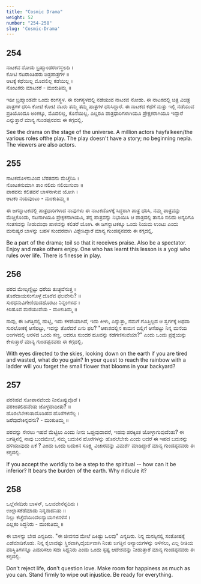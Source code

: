 ```yaml
---
title: "Cosmic Drama"
weight: 52
number: "254-258"
slug: 'Cosmic-Drama'
---
```


## 254
ನಾಟಕವ ನೋಡು ಬ್ರಹ್ಮಾಂಡರಂಗಸ್ಥಲದಿ ।  
ಕೋಟಿ ನಟರಾಂತಿಹರು ಚಿತ್ರಪಾತ್ರಗಳ ॥  
ಆಟಕ್ಕೆ ಕಥೆಯಿಲ್ಲ ಮೊದಲಿಲ್ಲ ಕಡೆಯಿಲ್ಲ ।  
ನೋಟಕರು ಮಾಟಕರೆ - ಮಂಕುತಿಮ್ಮ ॥

ಇಡೀ ಬ್ರಹ್ಮಾಂಡವೇ ಒಂದು ರಂಗಸ್ಥಳ. ಈ ರಂಗಸ್ಥಳದಲ್ಲಿ ನಡೆಯುವ ನಾಟಕವ ನೋಡು. ಈ ನಾಟಕದಲ್ಲಿ ಚಿತ್ರ ವಿಚಿತ್ರ ಪಾತ್ರಗಳ ಧರಿಸಿ ಕೋಟಿ ಕೋಟಿ ನಟರು ತಮ್ಮ ತಮ್ಮ ಪಾತ್ರಗಳ ಧರಿಸಿದ್ದಾರೆ. ಈ ನಾಟಕದ ಕಥೆಗೆ ಮತ್ತು ಇಲ್ಲಿ ನಡೆಯುವ ಪ್ರತಿಯೊಂದೂ ಅಂಕಕ್ಕೂ, ಮೊದಲಿಲ್ಲ, ಕೊನೆಯಿಲ್ಲ. ಎಲ್ಲರೂ ಪಾತ್ರಧಾರಿಗಳಾಗಿಯೂ ಪ್ರೇಕ್ಷಕರಾಗಿಯೂ ಇದ್ದಾರೆ ಎನ್ನುತ್ತಾರೆ ಮಾನ್ಯ ಗುಂಡಪ್ಪನವರು ಈ ಕಗ್ಗದಲ್ಲಿ.

See the drama on the stage of the universe. A million actors hayfalkeen/the various roles ofthe play. The play doesn't have a story; no beginning nepla. The viewers are also actors.

## 255
ನಾಟಕದೊಳನುವಿಂದ ಬೆರತದನು ಮೆಚ್ಚೆನಿಸಿ ।  
ನೋಟಕನುಮಾಗಿ ತಾಂ ನಲಿದು ನಲಿಯಿಸುವಾ ॥  
ಪಾಠವನು ಕಲಿತವನೆ ಬಾಳನಾಳುವ ಯೋಗಿ ।  
ಆಟಕಂ ನಯವುಂಟು - ಮಂಕುತಿಮ್ಮ ॥

ಈ ಜಗನ್ನಾಟಕದಲ್ಲಿ ಪಾತ್ರಧಾರಿಗಳಾದ ನಾವುಗಳು ಈ ನಾಟಕದೊಳಕ್ಕೆ ಸಿದ್ಧರಾಗಿ ಪಾತ್ರ ಧರಿಸಿ, ನಮ್ಮ ಪಾತ್ರವನ್ನು ಮೆಚ್ಚಿಕೊಂಡು, ನಟನಾಗಿಯೂ ಪ್ರೇಕ್ಷಕನಾಗಿಯೂ, ತನ್ನ ಪಾತ್ರವನ್ನು ನಿಭಾಯಿಸಿ ಆ ಪಾತ್ರದಲ್ಲಿ ತಾನೂ ನಲಿದು ಅನ್ಯರಿಗೂ ಸಂತಸವನ್ನು ನೀಡುವಂಥಾ ಪಾಠವನ್ನು ಕಲಿತರೆ ಯೋಗಿ. ಈ ಜಗನ್ನಾಟಕಕ್ಕೂ ಒಂದು ನಿಯಮ ಉಂಟು ಎಂದು ಮನುಷ್ಯರ ಬಾಳನ್ನು ಬಹಳ ಸುಂದರವಾಗಿ ವಿಶ್ಲೇಸಿದ್ದಾರೆ ಮಾನ್ಯ ಗುಂಡಪ್ಪನವರು ಈ ಕಗ್ಗದಲ್ಲಿ.

Be a part of the drama; toil so that it receives praise. Also be a spectator. Enjoy and make others enjoy. One who has learnt this lesson is a yogi who rules over life. There is finesse in play.

## 256
ಪರದ ಮೇಲ್ಕಣ್ಣಿಟ್ಟು ಧರೆಯ ತುಚ್ಛವೆನುತ್ತ ।  
ತೊರೆದಾಯಸಂಗೊಳ್ಳೆ ದೊರೆವ ಫಲವೇನು? ॥  
ಸುರಧನುವಿಗೇಣಿಯಿಡಹೊರಟು ನಿನ್ನಂಗಳದ ।  
ಕಿರಿಹೂವ ಮರೆಯುವೆಯ - ಮಂಕುತಿಮ್ಮ ॥

ನಾವು, ಈ ಜಗತ್ತಿನಲ್ಲಿ ಹುಟ್ಟಿ, ಇದು ಕಳಪೆಯಾಗಿದೆ, ಇದು ಕೀಳು, ಎನ್ನುತ್ತಾ, ನಮಗೆ ಗೊತ್ತಿಲ್ಲದ ಆ ಸ್ವರ್ಗಕ್ಕೆ ಅಥವಾ ಸುರಲೋಕಕ್ಕೆ ಆಸೆಪಟ್ಟು, ಇದನ್ನು ತೊರೆದರೆ ಏನು ಫಲ? "ಆಕಾಶದಲ್ಲಿನ ಕಾಮನ ಬಿಲ್ಲಿಗೆ ಆಸೆಪಟ್ಟು ನಿನ್ನ ಮನೆಯ ಅಂಗಳದಲ್ಲಿ ಅರಳಿದ ಒಂದು ಸಣ್ಣ, ಆದರೂ ಸುಂದರ ಹೂವನ್ನು ಕಡೆಗಣಿಸುವೆಯಾ?" ಎಂದು ಒಂದು ಪ್ರಶ್ನೆಯನ್ನು ಕೇಳುತ್ತಾರೆ ಮಾನ್ಯ ಗುಂಡಪ್ಪನವರು ಈ ಕಗ್ಗದಲ್ಲಿ.

With eyes directed to the skies, looking down on the earth if you are tired and wasted, what do you gain? In your quest to reach the rainbow with a ladder will you forget the small flower that blooms in your backyard?

## 257
ಪರಕಿಹವೆ ಸೋಪಾನವೆಂದು ನೀನೊಪ್ಪುವೊಡೆ ।  
ಪರಕಿಂತಲಿಹವೆಂತು ಜೊಳ್ಳದಾದೀತು? ॥  
ಹೊರಲೆಬೇಕಂತಾದೊಡಿಹದ ಹೊರೆಗಳನೆಲ್ಲ ।  
ಜರೆವುದೇಕಿನ್ನದನು? - ಮಂಕುತಿಮ್ಮ ॥

ಪರವನ್ನು ಸೇರಲು ಇಹವೆ ಮೆಟ್ಟಿಲು ಎಂದು ನೀನು ಒಪ್ಪುವುದಾದರೆ, ಇಹವು ಪರಕ್ಕಿಂತ ಜೋಳ್ಳಾಗುವುದೆಂತು? ಈ ಜಗತ್ತಿನಲ್ಲಿ ನಾವು ಬಂದಮೇಲೆ, ನಮ್ಮ ಬದುಕಿನ ಹೊರೆಗಳನ್ನು ಹೊರಲೆಬೇಕು ಎಂದು ಆದರೆ ಈ ಇಹದ ಬದುಕನ್ನು ಹಳಿಯುವುದು ಏಕೆ ? ಎಂದು ಒಂದು ಬದುಕಿನ ಸೂಕ್ಷ್ಮ ವಿಚಾರವನ್ನು ವಿಮರ್ಶೆ ಮಾಡಿದ್ದಾರೆ ಮಾನ್ಯ ಗುಂಡಪ್ಪನವರು ಈ ಕಗ್ಗದಲ್ಲಿ.

If you accept the worldly to be a step to the spiritual -- how can it be inferior? It bears the burden of the earth. Why ridicule it?

## 258
ಒಲ್ಲೆನೆನದಿರು ಬಾಳನ್, ಒಲವದೇನೆನ್ನದಿರು ।  
ಉಲ್ಲಾಸಕೆಡೆಮಾಡು ನಿನ್ನನಾದನಿತು ॥  
ನಿಲ್ಲು ಕೆಚ್ಚೆದೆಯಿಂದಲನ್ಯಾಯಗಳನಳಿಸೆ ।  
ಎಲ್ಲಕಂ ಸಿದ್ಧನಿರು - ಮಂಕುತಿಮ್ಮ ॥

ಈ ಬಾಳನ್ನು ಬೇಡ ಎನ್ನದಿರು. "ಈ ಜೀವನದ ಮೇಲೆ ಏಕಿಷ್ಟು ಒಲವು" ಎನ್ನದಿರು. ನಿನ್ನ ಮನಸ್ಸಿನಲ್ಲಿ ಸಂತೋಷಕ್ಕೆ ಎಡೆಮಾಡಿಕೊಡು. ನಿನ್ನ ಕೈಲಾದಷ್ಟು ಸ್ಥಿರವಾಗಿ,ದೈರ್ಯವಾಗಿ ನಿಂತು ಜಗತ್ತಿನ ಅನ್ಯಾಯಗಳನ್ನು ಅಳಿಸಲು, ಎಲ್ಲ ರೀತಿಯ ಪರಿಸ್ಥಿತಿಗಳನ್ನೂ ಎದುರಿಸಲು ಸದಾ ಸಿದ್ದನಿರು ಎಂದು ಒಂದು ಸ್ಪಷ್ಟ ಆದೇಶವನ್ನು ನೀಡುತ್ತಾರೆ ಮಾನ್ಯ ಗುಂಡಪ್ಪನವರು ಈ ಕಗ್ಗದಲ್ಲಿ.

Don't reject life, don't question love. Make room for happiness as much as you can. Stand firmly to wipe out injustice. Be ready for everything.